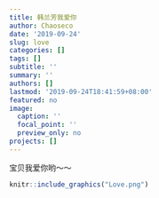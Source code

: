 ```yaml
---
title: 韩兰芳我爱你
author: Chaoseco
date: '2019-09-24'
slug: love
categories: []
tags: []
subtitle: ''
summary: ''
authors: []
lastmod: '2019-09-24T18:41:59+08:00'
featured: no
image:
  caption: ''
  focal_point: ''
  preview_only: no
projects: []
---
```


宝贝我爱你哟～～

```r
knitr::include_graphics("Love.png")
```